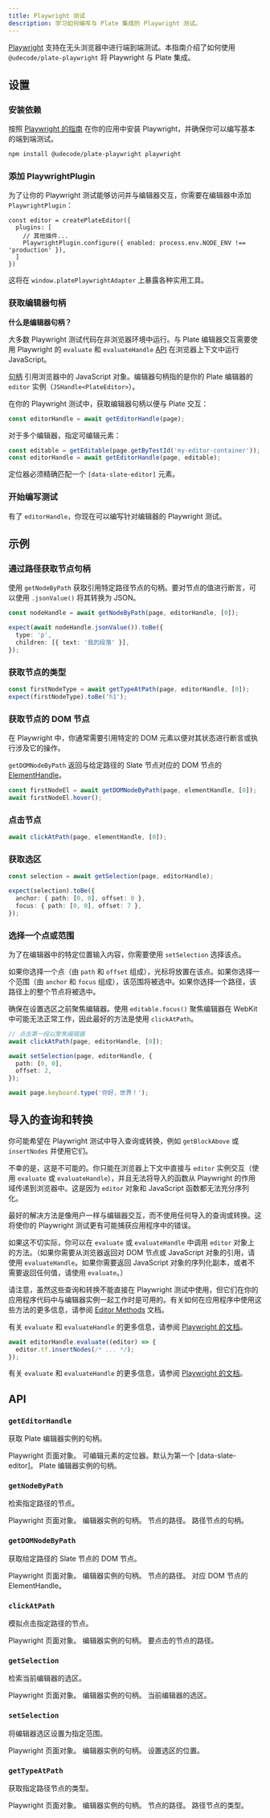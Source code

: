 ```yaml
---
title: Playwright 测试
description: 学习如何编写与 Plate 集成的 Playwright 测试。
---
```


[Playwright](https://playwright.dev/) 支持在无头浏览器中进行端到端测试。本指南介绍了如何使用 `@udecode/plate-playwright` 将 Playwright 与 Plate 集成。

## 设置

<Steps>

### 安装依赖

按照 [Playwright 的指南](https://playwright.dev/docs/intro) 在你的应用中安装 Playwright，并确保你可以编写基本的端到端测试。

```bash
npm install @udecode/plate-playwright playwright
```

### 添加 PlaywrightPlugin

为了让你的 Playwright 测试能够访问并与编辑器交互，你需要在编辑器中添加 `PlaywrightPlugin`：

```tsx
const editor = createPlateEditor({
  plugins: [
    // 其他插件...
    PlaywrightPlugin.configure({ enabled: process.env.NODE_ENV !== 'production' }),
  ]
})
```

这将在 `window.platePlaywrightAdapter` 上暴露各种实用工具。

### 获取编辑器句柄

<Callout>

**什么是编辑器句柄？**

大多数 Playwright 测试代码在非浏览器环境中运行。与 Plate 编辑器交互需要使用 Playwright 的 `evaluate` 和 `evaluateHandle` [API](https://playwright.dev/docs/evaluating) 在浏览器上下文中运行 JavaScript。

[句柄](https://playwright.dev/docs/handles) 引用浏览器中的 JavaScript 对象。编辑器句柄指的是你的 Plate 编辑器的 `editor` 实例（`JSHandle<PlateEditor>`）。

</Callout>

在你的 Playwright 测试中，获取编辑器句柄以便与 Plate 交互：

```ts
const editorHandle = await getEditorHandle(page);
```

对于多个编辑器，指定可编辑元素：

```ts
const editable = getEditable(page.getByTestId('my-editor-container'));
const editorHandle = await getEditorHandle(page, editable);
```

定位器必须精确匹配一个 `[data-slate-editor]` 元素。

### 开始编写测试

有了 `editorHandle`，你现在可以编写针对编辑器的 Playwright 测试。

</Steps>

## 示例

### 通过路径获取节点句柄

使用 `getNodeByPath` 获取引用特定路径节点的句柄。要对节点的值进行断言，可以使用 `.jsonValue()` 将其转换为 JSON。

```ts
const nodeHandle = await getNodeByPath(page, editorHandle, [0]);

expect(await nodeHandle.jsonValue()).toBe({
  type: 'p',
  children: [{ text: '我的段落' }],
});
```

### 获取节点的类型

```ts
const firstNodeType = await getTypeAtPath(page, editorHandle, [0]);
expect(firstNodeType).toBe('h1');
```

### 获取节点的 DOM 节点

在 Playwright 中，你通常需要引用特定的 DOM 元素以便对其状态进行断言或执行涉及它的操作。

`getDOMNodeByPath` 返回与给定路径的 Slate 节点对应的 DOM 节点的 [ElementHandle](https://playwright.dev/docs/api/class-elementhandle)。

```ts
const firstNodeEl = await getDOMNodeByPath(page, elementHandle, [0]);
await firstNodeEl.hover();
```

### 点击节点

```ts
await clickAtPath(page, elementHandle, [0]);
```

### 获取选区

```ts
const selection = await getSelection(page, editorHandle);

expect(selection).toBe({
  anchor: { path: [0, 0], offset: 0 },
  focus: { path: [0, 0], offset: 7 },
});
```

### 选择一个点或范围

为了在编辑器中的特定位置输入内容，你需要使用 `setSelection` 选择该点。

如果你选择一个点（由 `path` 和 `offset` 组成），光标将放置在该点。如果你选择一个范围（由 `anchor` 和 `focus` 组成），该范围将被选中。如果你选择一个路径，该路径上的整个节点将被选中。

确保在设置选区之前聚焦编辑器。使用 `editable.focus()` 聚焦编辑器在 WebKit 中可能无法正常工作，因此最好的方法是使用 `clickAtPath`。

```ts
// 点击第一段以聚焦编辑器
await clickAtPath(page, editorHandle, [0]);

await setSelection(page, editorHandle, {
  path: [0, 0],
  offset: 2,
});

await page.keyboard.type('你好，世界！');
```

## 导入的查询和转换

你可能希望在 Playwright 测试中导入查询或转换，例如 `getBlockAbove` 或 `insertNodes` 并使用它们。

不幸的是，这是不可能的。你只能在浏览器上下文中直接与 `editor` 实例交互（使用 `evaluate` 或 `evaluateHandle`），并且无法将导入的函数从 Playwright 的作用域传递到浏览器中。这是因为 `editor` 对象和 JavaScript 函数都无法充分序列化。

最好的解决方法是像用户一样与编辑器交互，而不使用任何导入的查询或转换。这将使你的 Playwright 测试更有可能捕获应用程序中的错误。

如果这不切实际，你可以在 `evaluate` 或 `evaluateHandle` 中调用 `editor` 对象上的方法。（如果你需要从浏览器返回对 DOM 节点或 JavaScript 对象的引用，请使用 `evaluateHandle`。如果你需要返回 JavaScript 对象的序列化副本，或者不需要返回任何值，请使用 `evaluate`。）

请注意，虽然这些查询和转换不能直接在 Playwright 测试中使用，但它们在你的应用程序代码中与编辑器实例一起工作时是可用的。有关如何在应用程序中使用这些方法的更多信息，请参阅 [Editor Methods](/docs/editor-methods) 文档。

有关 `evaluate` 和 `evaluateHandle` 的更多信息，请参阅 [Playwright 的文档](https://playwright.dev/docs/evaluating)。

```ts
await editorHandle.evaluate((editor) => {
  editor.tf.insertNodes(/* ... */);
});
```

有关 `evaluate` 和 `evaluateHandle` 的更多信息，请参阅 [Playwright 的文档](https://playwright.dev/docs/evaluating)。

## API

### `getEditorHandle`

获取 Plate 编辑器实例的句柄。

<API name="getEditorHandle">
<APIParameters>
  <APIItem name="page" type="Page">
    Playwright 页面对象。
  </APIItem>
  <APIItem name="editable" type="Locator" optional>
    可编辑元素的定位器。默认为第一个 [data-slate-editor]。
  </APIItem>
</APIParameters>

<APIReturns type="EditorHandle">
  Plate 编辑器实例的句柄。
</APIReturns>
</API>

### `getNodeByPath`

检索指定路径的节点。

<API name="getNodeByPath">
<APIParameters>
  <APIItem name="page" type="Page">
    Playwright 页面对象。
  </APIItem>
  <APIItem name="editorHandle" type="EditorHandle">
    编辑器实例的句柄。
  </APIItem>
  <APIItem name="path" type="Path">
    节点的路径。
  </APIItem>
</APIParameters>

<APIReturns type="JSHandle<TNode>">
  路径节点的句柄。
</APIReturns>
</API>

### `getDOMNodeByPath`

获取给定路径的 Slate 节点的 DOM 节点。

<API name="getDOMNodeByPath">
<APIParameters>
  <APIItem name="page" type="Page">
    Playwright 页面对象。
  </APIItem>
  <APIItem name="editorHandle" type="EditorHandle">
    编辑器实例的句柄。
  </APIItem>
  <APIItem name="path" type="Path">
    节点的路径。
  </APIItem>
</APIParameters>

<APIReturns type="ElementHandle">
  对应 DOM 节点的 ElementHandle。
</APIReturns>
</API>

### `clickAtPath`

模拟点击指定路径的节点。

<API name="clickAtPath">
<APIParameters>
  <APIItem name="page" type="Page">
    Playwright 页面对象。
  </APIItem>
  <APIItem name="editorHandle" type="EditorHandle">
    编辑器实例的句柄。
  </APIItem>
  <APIItem name="path" type="Path">
    要点击的节点的路径。
  </APIItem>
</APIParameters>
</API>

### `getSelection`

检索当前编辑器的选区。

<API name="getSelection">
<APIParameters>
  <APIItem name="page" type="Page">
    Playwright 页面对象。
  </APIItem>
  <APIItem name="editorHandle" type="EditorHandle">
    编辑器实例的句柄。
  </APIItem>
</APIParameters>

<APIReturns type="Selection">
  当前编辑器的选区。
</APIReturns>
</API>

### `setSelection`

将编辑器选区设置为指定范围。

<API name="setSelection">
<APIParameters>
  <APIItem name="page" type="Page">
    Playwright 页面对象。
  </APIItem>
  <APIItem name="editorHandle" type="EditorHandle">
    编辑器实例的句柄。
  </APIItem>
  <APIItem name="at" type="Location">
    设置选区的位置。
  </APIItem>
</APIParameters>
</API>

### `getTypeAtPath`

获取指定路径节点的类型。

<API name="getTypeAtPath">
<APIParameters>
  <APIItem name="page" type="Page">
    Playwright 页面对象。
  </APIItem>
  <APIItem name="editorHandle" type="EditorHandle">
    编辑器实例的句柄。
  </APIItem>
  <APIItem name="path" type="Path">
    节点的路径。
  </APIItem>
</APIParameters>

<APIReturns type="string">
  路径节点的类型。
</APIReturns>
</API>